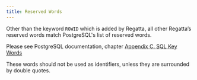 ---
title: Reserved Words 
---

Other than the keyword `ROWID` which is added by Regatta, all other Regatta’s reserved words match
PostgreSQL's list of reserved words.

Please see PostgreSQL documentation, chapter [Appendix C. SQL Key Words](https://www.postgresql.org/docs/current/sql-keywords-appendix.html)

These words should not be used as identifiers, unless they are surrounded by double quotes.
